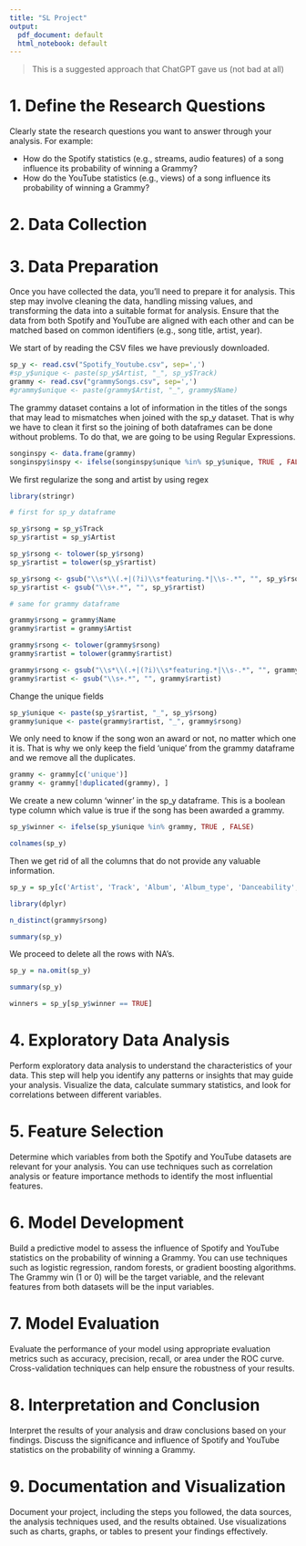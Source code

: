 ```yaml
---
title: "SL Project"
output:
  pdf_document: default
  html_notebook: default
---
```


>This is a suggested approach that ChatGPT gave us (not bad at all)

# 1. Define the Research Questions

Clearly state the research questions you want to answer through your analysis. For example:

* How do the Spotify statistics (e.g., streams, audio features) of a song influence its probability of winning a Grammy?
* How do the YouTube statistics (e.g., views) of a song influence its probability of winning a Grammy?

# 2. Data Collection

# 3. Data Preparation

Once you have collected the data, you'll need to prepare it for analysis. This step may involve cleaning the data, handling missing values, and transforming the data into a suitable format for analysis. Ensure that the data from both Spotify and YouTube are aligned with each other and can be matched based on common identifiers (e.g., song title, artist, year).

We start of by reading the CSV files we have previously downloaded.

```r
sp_y <- read.csv("Spotify_Youtube.csv", sep=',')
#sp_y$unique <- paste(sp_y$Artist, "_", sp_y$Track)
grammy <- read.csv("grammySongs.csv", sep=',')
#grammy$unique <- paste(grammy$Artist, "_", grammy$Name)
```

The grammy dataset contains a lot of information in the titles of the songs that may lead to mismatches when joined with the sp_y dataset. That is why we have to clean it first so the joining of both dataframes can be done without problems. To do that, we are going to be using Regular Expressions.

```r
songinspy <- data.frame(grammy)
songinspy$inspy <- ifelse(songinspy$unique %in% sp_y$unique, TRUE , FALSE)
```

We first regularize the song and artist by using regex

```r

library(stringr)

# first for sp_y dataframe 

sp_y$rsong = sp_y$Track
sp_y$rartist = sp_y$Artist

sp_y$rsong <- tolower(sp_y$rsong)
sp_y$rartist = tolower(sp_y$rartist)

sp_y$rsong <- gsub("\\s*\\(.+|(?i)\\s*featuring.*|\\s-.*", "", sp_y$rsong)
sp_y$rartist <- gsub("\\s+.*", "", sp_y$rartist)

# same for grammy dataframe  

grammy$rsong = grammy$Name
grammy$rartist = grammy$Artist

grammy$rsong <- tolower(grammy$rsong)
grammy$rartist = tolower(grammy$rartist)

grammy$rsong <- gsub("\\s*\\(.+|(?i)\\s*featuring.*|\\s-.*", "", grammy$rsong)
grammy$rartist <- gsub("\\s+.*", "", grammy$rartist)

```

Change the unique fields

```r
sp_y$unique <- paste(sp_y$rartist, "_", sp_y$rsong)
grammy$unique <- paste(grammy$rartist, "_", grammy$rsong)
```

We only need to know if the song won an award or not, no matter which one it is. That is why we only keep the field 'unique' from the grammy dataframe and we remove all the duplicates.

```r
grammy <- grammy[c('unique')]
grammy <- grammy[!duplicated(grammy), ]
```

We create a new column 'winner' in the sp_y dataframe. This is a boolean type column which value is true if the song has been awarded a grammy.

```r
sp_y$winner <- ifelse(sp_y$unique %in% grammy, TRUE , FALSE)
```

```r
colnames(sp_y)
```

Then we get rid of all the columns that do not provide any valuable information. 

```r
sp_y = sp_y[c('Artist', 'Track', 'Album', 'Album_type', 'Danceability', "Energy", "Key", "Loudness", "Speechiness", "Acousticness", "Instrumentalness", "Liveness", "Valence", "Tempo", "Duration_ms", "Views", "Likes", "Comments", "winner")]
```


```r

library(dplyr)

n_distinct(grammy$rsong)

```

```r
summary(sp_y)
```

We proceed to delete all the rows with NA's.

```r
sp_y = na.omit(sp_y)
```

```r
summary(sp_y)
```

```r
winners = sp_y[sp_y$winner == TRUE]
```

# 4. Exploratory Data Analysis

Perform exploratory data analysis to understand the characteristics of your data. This step will help you identify any patterns or insights that may guide your analysis. Visualize the data, calculate summary statistics, and look for correlations between different variables.

# 5. Feature Selection

Determine which variables from both the Spotify and YouTube datasets are relevant for your analysis. You can use techniques such as correlation analysis or feature importance methods to identify the most influential features.

# 6. Model Development

Build a predictive model to assess the influence of Spotify and YouTube statistics on the probability of winning a Grammy. You can use techniques such as logistic regression, random forests, or gradient boosting algorithms. The Grammy win (1 or 0) will be the target variable, and the relevant features from both datasets will be the input variables.

# 7. Model Evaluation

Evaluate the performance of your model using appropriate evaluation metrics such as accuracy, precision, recall, or area under the ROC curve. Cross-validation techniques can help ensure the robustness of your results.

# 8. Interpretation and Conclusion

Interpret the results of your analysis and draw conclusions based on your findings. Discuss the significance and influence of Spotify and YouTube statistics on the probability of winning a Grammy.

# 9. Documentation and Visualization

Document your project, including the steps you followed, the data sources, the analysis techniques used, and the results obtained. Use visualizations such as charts, graphs, or tables to present your findings effectively.